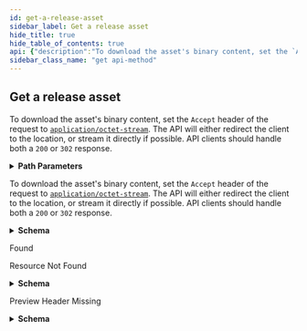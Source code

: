 ```yaml
---
id: get-a-release-asset
sidebar_label: Get a release asset
hide_title: true
hide_table_of_contents: true
api: {"description":"To download the asset's binary content, set the `Accept` header of the request to [`application/octet-stream`](https://docs.github.com/rest/overview/media-types). The API will either redirect the client to the location, or stream it directly if possible. API clients should handle both a `200` or `302` response.","externalDocs":{"description":"API method documentation","url":"https://docs.github.com/rest/reference/repos#get-a-release-asset"},"operationId":"repos/get-release-asset","parameters":[{"in":"path","name":"owner","required":true,"schema":{"type":"string"}},{"in":"path","name":"repo","required":true,"schema":{"type":"string"}},{"description":"asset_id parameter","in":"path","name":"asset_id","required":true,"schema":{"type":"integer"}}],"responses":{"200":{"content":{"application/json":{"examples":{"default":{"value":{"browser_download_url":"https://github.com/octocat/Hello-World/releases/download/v1.0.0/example.zip","content_type":"application/zip","created_at":"2013-02-27T19:35:32.000Z","download_count":42,"id":1,"label":"short description","name":"example.zip","node_id":"MDEyOlJlbGVhc2VBc3NldDE=","size":1024,"state":"uploaded","updated_at":"2013-02-27T19:35:32.000Z","uploader":{"avatar_url":"https://github.com/images/error/octocat_happy.gif","events_url":"https://api.github.com/users/octocat/events{/privacy}","followers_url":"https://api.github.com/users/octocat/followers","following_url":"https://api.github.com/users/octocat/following{/other_user}","gists_url":"https://api.github.com/users/octocat/gists{/gist_id}","gravatar_id":"","html_url":"https://github.com/octocat","id":1,"login":"octocat","node_id":"MDQ6VXNlcjE=","organizations_url":"https://api.github.com/users/octocat/orgs","received_events_url":"https://api.github.com/users/octocat/received_events","repos_url":"https://api.github.com/users/octocat/repos","site_admin":false,"starred_url":"https://api.github.com/users/octocat/starred{/owner}{/repo}","subscriptions_url":"https://api.github.com/users/octocat/subscriptions","type":"User","url":"https://api.github.com/users/octocat"},"url":"https://api.github.com/repos/octocat/Hello-World/releases/assets/1"}}},"schema":{"description":"Data related to a release.","properties":{"browser_download_url":{"format":"uri","type":"string"},"content_type":{"type":"string"},"created_at":{"format":"date-time","type":"string"},"download_count":{"type":"integer"},"id":{"type":"integer"},"label":{"nullable":true,"type":"string"},"name":{"description":"The file name of the asset.","example":"Team Environment","type":"string"},"node_id":{"type":"string"},"size":{"type":"integer"},"state":{"description":"State of the release asset.","enum":["uploaded","open"],"type":"string"},"updated_at":{"format":"date-time","type":"string"},"uploader":{"allOf":[{"description":"Simple User","nullable":true,"properties":{"avatar_url":{"example":"https://github.com/images/error/octocat_happy.gif","format":"uri","type":"string"},"events_url":{"example":"https://api.github.com/users/octocat/events{/privacy}","type":"string"},"followers_url":{"example":"https://api.github.com/users/octocat/followers","format":"uri","type":"string"},"following_url":{"example":"https://api.github.com/users/octocat/following{/other_user}","type":"string"},"gists_url":{"example":"https://api.github.com/users/octocat/gists{/gist_id}","type":"string"},"gravatar_id":{"example":"41d064eb2195891e12d0413f63227ea7","nullable":true,"type":"string"},"html_url":{"example":"https://github.com/octocat","format":"uri","type":"string"},"id":{"example":1,"type":"integer"},"login":{"example":"octocat","type":"string"},"node_id":{"example":"MDQ6VXNlcjE=","type":"string"},"organizations_url":{"example":"https://api.github.com/users/octocat/orgs","format":"uri","type":"string"},"received_events_url":{"example":"https://api.github.com/users/octocat/received_events","format":"uri","type":"string"},"repos_url":{"example":"https://api.github.com/users/octocat/repos","format":"uri","type":"string"},"site_admin":{"type":"boolean"},"starred_at":{"example":"\"2020-07-09T00:17:55Z\"","type":"string"},"starred_url":{"example":"https://api.github.com/users/octocat/starred{/owner}{/repo}","type":"string"},"subscriptions_url":{"example":"https://api.github.com/users/octocat/subscriptions","format":"uri","type":"string"},"type":{"example":"User","type":"string"},"url":{"example":"https://api.github.com/users/octocat","format":"uri","type":"string"}},"required":["avatar_url","events_url","followers_url","following_url","gists_url","gravatar_id","html_url","id","node_id","login","organizations_url","received_events_url","repos_url","site_admin","starred_url","subscriptions_url","type","url"],"title":"Simple User","type":"object"}],"nullable":true},"url":{"format":"uri","type":"string"}},"required":["id","name","content_type","size","state","url","node_id","download_count","label","uploader","browser_download_url","created_at","updated_at"],"title":"Release Asset","type":"object"}}},"description":"To download the asset's binary content, set the `Accept` header of the request to [`application/octet-stream`](https://docs.github.com/rest/overview/media-types). The API will either redirect the client to the location, or stream it directly if possible. API clients should handle both a `200` or `302` response."},"302":{"description":"Found"},"404":{"content":{"application/json":{"schema":{"description":"Basic Error","properties":{"documentation_url":{"type":"string"},"message":{"type":"string"}},"title":"Basic Error","type":"object"}}},"description":"Resource Not Found"},"415":{"content":{"application/json":{"schema":{"properties":{"documentation_url":{"type":"string"},"message":{"type":"string"}},"required":["message","documentation_url"],"type":"object"}}},"description":"Preview Header Missing"}},"tags":["repos"],"x-github":{"category":"repos","enabledForGitHubApps":true,"githubCloudOnly":false,"previews":[],"subcategory":"releases"},"method":"get","path":"/repos/{owner}/{repo}/releases/assets/{asset_id}","servers":[{"url":"https://api.github.com"}],"info":{"contact":{"name":"Support","url":"https://support.github.com/contact"},"description":"GitHub's v3 REST API.","license":{"name":"MIT","url":"https://spdx.org/licenses/MIT"},"termsOfService":"https://docs.github.com/articles/github-terms-of-service","title":"GitHub v3 REST API","version":"1.1.4","x-apisguru-categories":["collaboration","developer_tools"],"x-logo":{"url":"https://twitter.com/github/profile_image?size=original"},"x-origin":[{"format":"openapi","url":"https://raw.githubusercontent.com/github/rest-api-description/main/descriptions/api.github.com/api.github.com.json","version":"3.0"}],"x-providerName":"github.com"},"postman":{"name":"Get a release asset","description":{"content":"To download the asset's binary content, set the `Accept` header of the request to [`application/octet-stream`](https://docs.github.com/rest/overview/media-types). The API will either redirect the client to the location, or stream it directly if possible. API clients should handle both a `200` or `302` response.","type":"text/plain"},"url":{"path":["repos",":owner",":repo","releases","assets",":asset_id"],"host":["{{baseUrl}}"],"query":[],"variable":[{"disabled":false,"description":{"content":"(Required) ","type":"text/plain"},"type":"any","value":"","key":"owner"},{"disabled":false,"description":{"content":"(Required) ","type":"text/plain"},"type":"any","value":"","key":"repo"},{"disabled":false,"description":{"content":"(Required) asset_id parameter","type":"text/plain"},"type":"any","value":"","key":"asset_id"}]},"header":[{"key":"Accept","value":"application/json"}],"method":"GET"}}
sidebar_class_name: "get api-method"
---
```



## Get a release asset



To download the asset&#39;s binary content, set the `Accept` header of the request to [`application/octet-stream`](https://docs.github.com/rest/overview/media-types). The API will either redirect the client to the location, or stream it directly if possible. API clients should handle both a `200` or `302` response.

<details style={{"marginBottom":"1rem"}}><summary style={{}}><strong>Path Parameters</strong></summary><div><ul><ParamsItem className={"paramsItem"} param={{"in":"path","name":"owner","required":true,"schema":{"type":"string"}}}></ParamsItem><ParamsItem className={"paramsItem"} param={{"in":"path","name":"repo","required":true,"schema":{"type":"string"}}}></ParamsItem><ParamsItem className={"paramsItem"} param={{"description":"asset_id parameter","in":"path","name":"asset_id","required":true,"schema":{"type":"integer"}}}></ParamsItem></ul></div></details><div><ApiTabs><TabItem label={"200"} value={"200"}><div>

To download the asset's binary content, set the `Accept` header of the request to [`application/octet-stream`](https://docs.github.com/rest/overview/media-types). The API will either redirect the client to the location, or stream it directly if possible. API clients should handle both a `200` or `302` response.

</div><div><details style={{}}><summary style={{"textAlign":"left"}}><strong>Schema</strong></summary><div style={{"textAlign":"left","marginLeft":"1rem"}}></div><ul style={{"marginLeft":"1rem"}}><SchemaItem collapsible={false} name={"browser_download_url"} required={true} schemaDescription={undefined} schemaName={"uri"} qualifierMessage={undefined}></SchemaItem><SchemaItem collapsible={false} name={"content_type"} required={true} schemaDescription={undefined} schemaName={"string"} qualifierMessage={undefined}></SchemaItem><SchemaItem collapsible={false} name={"created_at"} required={true} schemaDescription={undefined} schemaName={"date-time"} qualifierMessage={undefined}></SchemaItem><SchemaItem collapsible={false} name={"download_count"} required={true} schemaDescription={undefined} schemaName={"integer"} qualifierMessage={undefined}></SchemaItem><SchemaItem collapsible={false} name={"id"} required={true} schemaDescription={undefined} schemaName={"integer"} qualifierMessage={undefined}></SchemaItem><SchemaItem collapsible={false} name={"label"} required={true} schemaDescription={undefined} schemaName={"string"} qualifierMessage={undefined}></SchemaItem><SchemaItem collapsible={false} name={"name"} required={true} schemaDescription={"The file name of the asset."} schemaName={"string"} qualifierMessage={undefined}></SchemaItem><SchemaItem collapsible={false} name={"node_id"} required={true} schemaDescription={undefined} schemaName={"string"} qualifierMessage={undefined}></SchemaItem><SchemaItem collapsible={false} name={"size"} required={true} schemaDescription={undefined} schemaName={"integer"} qualifierMessage={undefined}></SchemaItem><SchemaItem collapsible={false} name={"state"} required={true} schemaDescription={"State of the release asset."} schemaName={"string"} qualifierMessage={"**Possible values:** [`uploaded`, `open`]"}></SchemaItem><SchemaItem collapsible={false} name={"updated_at"} required={true} schemaDescription={undefined} schemaName={"date-time"} qualifierMessage={undefined}></SchemaItem><SchemaItem collapsible={true} className={"schemaItem"}><details style={{}}><summary style={{}}><strong>uploader</strong><span style={{"opacity":"0.6"}}> object</span><strong style={{"fontSize":"var(--ifm-code-font-size)","color":"var(--openapi-required)"}}> required</strong></summary><div style={{"marginLeft":"1rem"}}><div><span className={"badge badge--info"} style={{"marginBottom":"1rem"}}>allOf</span><ul className={"allOf"}><SchemaItem collapsible={false} name={"avatar_url"} required={true} schemaDescription={undefined} schemaName={"uri"} qualifierMessage={undefined}></SchemaItem><SchemaItem collapsible={false} name={"events_url"} required={true} schemaDescription={undefined} schemaName={"string"} qualifierMessage={undefined}></SchemaItem><SchemaItem collapsible={false} name={"followers_url"} required={true} schemaDescription={undefined} schemaName={"uri"} qualifierMessage={undefined}></SchemaItem><SchemaItem collapsible={false} name={"following_url"} required={true} schemaDescription={undefined} schemaName={"string"} qualifierMessage={undefined}></SchemaItem><SchemaItem collapsible={false} name={"gists_url"} required={true} schemaDescription={undefined} schemaName={"string"} qualifierMessage={undefined}></SchemaItem><SchemaItem collapsible={false} name={"gravatar_id"} required={true} schemaDescription={undefined} schemaName={"string"} qualifierMessage={undefined}></SchemaItem><SchemaItem collapsible={false} name={"html_url"} required={true} schemaDescription={undefined} schemaName={"uri"} qualifierMessage={undefined}></SchemaItem><SchemaItem collapsible={false} name={"id"} required={true} schemaDescription={undefined} schemaName={"integer"} qualifierMessage={undefined}></SchemaItem><SchemaItem collapsible={false} name={"login"} required={true} schemaDescription={undefined} schemaName={"string"} qualifierMessage={undefined}></SchemaItem><SchemaItem collapsible={false} name={"node_id"} required={true} schemaDescription={undefined} schemaName={"string"} qualifierMessage={undefined}></SchemaItem><SchemaItem collapsible={false} name={"organizations_url"} required={true} schemaDescription={undefined} schemaName={"uri"} qualifierMessage={undefined}></SchemaItem><SchemaItem collapsible={false} name={"received_events_url"} required={true} schemaDescription={undefined} schemaName={"uri"} qualifierMessage={undefined}></SchemaItem><SchemaItem collapsible={false} name={"repos_url"} required={true} schemaDescription={undefined} schemaName={"uri"} qualifierMessage={undefined}></SchemaItem><SchemaItem collapsible={false} name={"site_admin"} required={true} schemaDescription={undefined} schemaName={"boolean"} qualifierMessage={undefined}></SchemaItem><SchemaItem collapsible={false} name={"starred_at"} required={false} schemaDescription={undefined} schemaName={"string"} qualifierMessage={undefined}></SchemaItem><SchemaItem collapsible={false} name={"starred_url"} required={true} schemaDescription={undefined} schemaName={"string"} qualifierMessage={undefined}></SchemaItem><SchemaItem collapsible={false} name={"subscriptions_url"} required={true} schemaDescription={undefined} schemaName={"uri"} qualifierMessage={undefined}></SchemaItem><SchemaItem collapsible={false} name={"type"} required={true} schemaDescription={undefined} schemaName={"string"} qualifierMessage={undefined}></SchemaItem><SchemaItem collapsible={false} name={"url"} required={true} schemaDescription={undefined} schemaName={"uri"} qualifierMessage={undefined}></SchemaItem></ul></div></div></details></SchemaItem><SchemaItem collapsible={false} name={"url"} required={true} schemaDescription={undefined} schemaName={"uri"} qualifierMessage={undefined}></SchemaItem></ul></details></div></TabItem><TabItem label={"302"} value={"302"}><div>

Found

</div><div></div></TabItem><TabItem label={"404"} value={"404"}><div>

Resource Not Found

</div><div><details style={{}}><summary style={{"textAlign":"left"}}><strong>Schema</strong></summary><div style={{"textAlign":"left","marginLeft":"1rem"}}></div><ul style={{"marginLeft":"1rem"}}><SchemaItem collapsible={false} name={"documentation_url"} required={false} schemaDescription={undefined} schemaName={"string"} qualifierMessage={undefined}></SchemaItem><SchemaItem collapsible={false} name={"message"} required={false} schemaDescription={undefined} schemaName={"string"} qualifierMessage={undefined}></SchemaItem></ul></details></div></TabItem><TabItem label={"415"} value={"415"}><div>

Preview Header Missing

</div><div><details style={{}}><summary style={{"textAlign":"left"}}><strong>Schema</strong></summary><div style={{"textAlign":"left","marginLeft":"1rem"}}></div><ul style={{"marginLeft":"1rem"}}><SchemaItem collapsible={false} name={"documentation_url"} required={true} schemaDescription={undefined} schemaName={"string"} qualifierMessage={undefined}></SchemaItem><SchemaItem collapsible={false} name={"message"} required={true} schemaDescription={undefined} schemaName={"string"} qualifierMessage={undefined}></SchemaItem></ul></details></div></TabItem></ApiTabs></div>
      